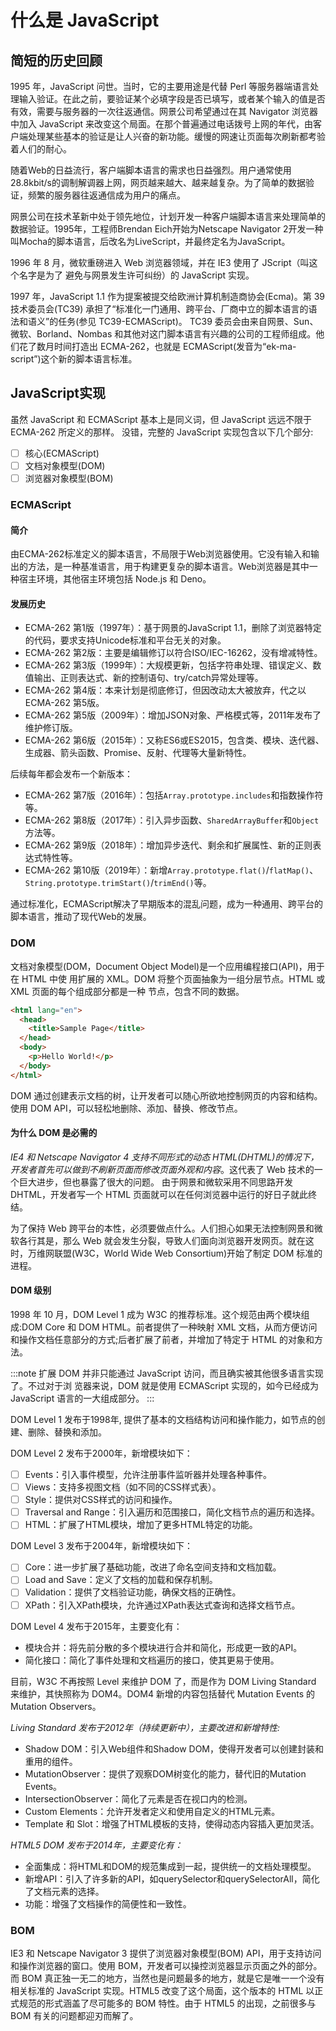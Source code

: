 # 什么是 JavaScript

## 简短的历史回顾

1995 年，JavaScript 问世。当时，它的主要用途是代替 Perl 等服务器端语言处理输入验证。在此之前，要验证某个必填字段是否已填写，或者某个输入的值是否有效，需要与服务器的一次往返通信。网景公司希望通过在其 Navigator 浏览器中加入 JavaScript 来改变这个局面。在那个普遍通过电话拨号上网的年代，由客户端处理某些基本的验证是让人兴奋的新功能。缓慢的网速让页面每次刷新都考验着人们的耐心。

随着Web的日益流行，客户端脚本语言的需求也日益强烈。用户通常使用28.8kbit/s的调制解调器上网，网页越来越大、越来越复杂。为了简单的数据验证，频繁的服务器往返通信成为用户的痛点。

网景公司在技术革新中处于领先地位，计划开发一种客户端脚本语言来处理简单的数据验证。1995年，工程师Brendan Eich开始为Netscape Navigator 2开发一种叫Mocha的脚本语言，后改名为LiveScript，并最终定名为JavaScript。

1996 年 8 月，微软重磅进入 Web 浏览器领域，并在 IE3 使用了 JScript（叫这个名字是为了 避免与网景发生许可纠纷）的 JavaScript 实现。

1997 年，JavaScript 1.1 作为提案被提交给欧洲计算机制造商协会(Ecma)。第 39 技术委员会(TC39) 承担了“标准化一门通用、跨平台、厂商中立的脚本语言的语法和语义”的任务(参见 TC39-ECMAScript)。 TC39 委员会由来自网景、Sun、微软、Borland、Nombas 和其他对这门脚本语言有兴趣的公司的工程师组成。他们花了数月时间打造出 ECMA-262，也就是 ECMAScript(发音为“ek-ma-script”)这个新的脚本语言标准。

## JavaScript实现

虽然 JavaScript 和 ECMAScript 基本上是同义词，但 JavaScript 远远不限于 ECMA-262 所定义的那样。 没错，完整的 JavaScript 实现包含以下几个部分:

- [ ] 核心(ECMAScript)
- [ ] 文档对象模型(DOM)
- [ ] 浏览器对象模型(BOM)

### ECMAScript

#### 简介

由ECMA-262标准定义的脚本语言，不局限于Web浏览器使用。它没有输入和输出的方法，是一种基准语言，用于构建更复杂的脚本语言。Web浏览器是其中一种宿主环境，其他宿主环境包括 Node.js 和 Deno。

#### 发展历史

- ECMA-262 第1版（1997年）：基于网景的JavaScript 1.1，删除了浏览器特定的代码，要求支持Unicode标准和平台无关的对象。
- ECMA-262 第2版：主要是编辑修订以符合ISO/IEC-16262，没有增减特性。
- ECMA-262 第3版（1999年）：大规模更新，包括字符串处理、错误定义、数值输出、正则表达式、新的控制语句、try/catch异常处理等。
- ECMA-262 第4版：本来计划是彻底修订，但因改动太大被放弃，代之以ECMA-262 第5版。
- ECMA-262 第5版（2009年）：增加JSON对象、严格模式等，2011年发布了维护修订版。
- ECMA-262 第6版（2015年）：又称ES6或ES2015，包含类、模块、迭代器、生成器、箭头函数、Promise、反射、代理等大量新特性。

后续每年都会发布一个新版本：

- ECMA-262 第7版（2016年）：包括`Array.prototype.includes`和指数操作符等。
- ECMA-262 第8版（2017年）：引入异步函数、`SharedArrayBuffer`和`Object`方法等。
- ECMA-262 第9版（2018年）：增加异步迭代、剩余和扩展属性、新的正则表达式特性等。
- ECMA-262 第10版（2019年）：新增`Array.prototype.flat()`/`flatMap()`、`String.prototype.trimStart()`/`trimEnd()`等。

通过标准化，ECMAScript解决了早期版本的混乱问题，成为一种通用、跨平台的脚本语言，推动了现代Web的发展。

### DOM

文档对象模型(DOM，Document Object Model)是一个应用编程接口(API)，用于在 HTML 中使 用扩展的 XML。DOM 将整个页面抽象为一组分层节点。HTML 或 XML 页面的每个组成部分都是一种 节点，包含不同的数据。

```html title="HTML页面结构"
<html lang="en">
  <head>
    <title>Sample Page</title>
  </head>
  <body>
    <p>Hello World!</p>
  </body>
</html>
```

DOM 通过创建表示文档的树，让开发者可以随心所欲地控制网页的内容和结构。使用 DOM API，可以轻松地删除、添加、替换、修改节点。

#### 为什么 DOM 是必需的

_IE4 和 Netscape Navigator 4 支持不同形式的动态 HTML(DHTML)的情况下，开发者首先可以做到不刷新页面而修改页面外观和内容_。这代表了 Web 技术的一个巨大进步，但也暴露了很大的问题。 由于网景和微软采用不同思路开发 DHTML，开发者写一个 HTML 页面就可以在任何浏览器中运行的好日子就此终结。

为了保持 Web 跨平台的本性，必须要做点什么。人们担心如果无法控制网景和微软各行其是，那么 Web 就会发生分裂，导致人们面向浏览器开发网页。就在这时，万维网联盟(W3C，World Wide Web Consortium)开始了制定 DOM 标准的进程。

#### DOM 级别

1998 年 10 月，DOM Level 1 成为 W3C 的推荐标准。这个规范由两个模块组成:DOM Core 和 DOM HTML。前者提供了一种映射 XML 文档，从而方便访问和操作文档任意部分的方式;后者扩展了前者，并增加了特定于 HTML 的对象和方法。

:::note 扩展
DOM 并非只能通过 JavaScript 访问，而且确实被其他很多语言实现了。不过对于浏 览器来说，DOM 就是使用 ECMAScript 实现的，如今已经成为 JavaScript 语言的一大组成部分。
:::

DOM Level 1 发布于1998年, 提供了基本的文档结构访问和操作能力，如节点的创建、删除、替换和添加。

DOM Level 2 发布于2000年，新增模块如下：

- [ ] Events：引入事件模型，允许注册事件监听器并处理各种事件。
- [ ] Views：支持多视图文档（如不同的CSS样式表）。
- [ ] Style：提供对CSS样式的访问和操作。
- [ ] Traversal and Range：引入遍历和范围接口，简化文档节点的遍历和选择。
- [ ] HTML：扩展了HTML模块，增加了更多HTML特定的功能。

DOM Level 3 发布于2004年，新增模块如下：

- [ ] Core：进一步扩展了基础功能，改进了命名空间支持和文档加载。
- [ ] Load and Save：定义了文档的加载和保存机制。
- [ ] Validation：提供了文档验证功能，确保文档的正确性。
- [ ] XPath：引入XPath模块，允许通过XPath表达式查询和选择文档节点。

DOM Level 4 发布于2015年，主要变化有：

- 模块合并：将先前分散的多个模块进行合并和简化，形成更一致的API。
- 简化接口：简化了事件处理和文档遍历的接口，使其更易于使用。

目前，W3C 不再按照 Level 来维护 DOM 了，而是作为 DOM Living Standard 来维护，其快照称为 DOM4。DOM4 新增的内容包括替代 Mutation Events 的 Mutation Observers。

_Living Standard 发布于2012年（持续更新中），主要改进和新增特性:_

- Shadow DOM：引入Web组件和Shadow DOM，使得开发者可以创建封装和重用的组件。
- MutationObserver：提供了观察DOM树变化的能力，替代旧的Mutation Events。
- IntersectionObserver：简化了元素是否在视口内的检测。
- Custom Elements：允许开发者定义和使用自定义的HTML元素。
- Template 和 Slot：增强了HTML模板的支持，使得动态内容插入更加灵活。

_HTML5 DOM 发布于2014年，主要变化有：_

- 全面集成：将HTML和DOM的规范集成到一起，提供统一的文档处理模型。
- 新增API：引入了许多新的API，如querySelector和querySelectorAll，简化了文档元素的选择。
- 功能：增强了文档操作的简便性和一致性。

### BOM

IE3 和 Netscape Navigator 3 提供了浏览器对象模型(BOM) API，用于支持访问和操作浏览器的窗口。使用 BOM，开发者可以操控浏览器显示页面之外的部分。而 BOM 真正独一无二的地方，当然也是问题最多的地方，就是它是唯一一个没有相关标准的 JavaScript 实现。HTML5 改变了这个局面，这个版本的 HTML 以正式规范的形式涵盖了尽可能多的 BOM 特性。由于 HTML5 的出现，之前很多与 BOM 有关的问题都迎刃而解了。
